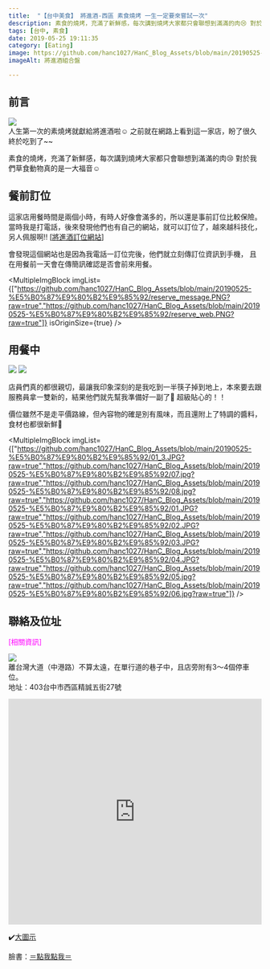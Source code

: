 ```yaml
---
title:  "【台中美食】 將進酒-西區 素食燒烤 一生一定要來嘗試一次"
description: 素食的燒烤，充滿了新鮮感，每次講到燒烤大家都只會聯想到滿滿的肉😢 對於我們草食動物真的是一大福音☺
tags: [台中, 素食]
date: 2019-05-25 19:11:35
category: [Eating]
image: https://github.com/hanc1027/HanC_Blog_Assets/blob/main/20190525-%E5%B0%87%E9%80%B2%E9%85%92/00.JPG?raw=true
imageAlt: 將進酒組合盤

---
```



## 前言
<img class="post-img" src="https://github.com/hanc1027/HanC_Blog_Assets/blob/main/20190525-%E5%B0%87%E9%80%B2%E9%85%92/00.JPG?raw=true" /> <br/>
人生第一次的素燒烤就獻給將進酒啦☺️
之前就在網路上看到這一家店，盼了很久終於吃到了~~

素食的燒烤，充滿了新鮮感，每次講到燒烤大家都只會聯想到滿滿的肉😢
對於我們草食動物真的是一大福音☺


## 餐前訂位
這家店用餐時間是兩個小時，有時人好像會滿多的，所以還是事前訂位比較保險。
當時我是打電話，後來發現他們也有自己的網站，就可以訂位了，越來越科技化，另人佩服啊!!
\[[將進酒訂位網站](https://inline.app/booking/-LaoMrOyNyNdU090nrTg:inline-live-2a466/-LaoMrXZaP4h13lH7HEZ)\]

會發現這個網站也是因為我電話一訂位完後，他們就立刻傳訂位資訊到手機，
且在用餐前一天會在傳簡訊確認是否會前來用餐。 <br/>

<MultipleImgBlock imgList={["https://github.com/hanc1027/HanC_Blog_Assets/blob/main/20190525-%E5%B0%87%E9%80%B2%E9%85%92/reserve_message.PNG?raw=true","https://github.com/hanc1027/HanC_Blog_Assets/blob/main/20190525-%E5%B0%87%E9%80%B2%E9%85%92/reserve_web.PNG?raw=true"]} isOriginSize={true} />


## 用餐中
<img class="post-img"  src="https://github.com/hanc1027/HanC_Blog_Assets/blob/main/20190525-%E5%B0%87%E9%80%B2%E9%85%92/01_2.JPG?raw=true"/>
<img class="post-img" src="https://github.com/hanc1027/HanC_Blog_Assets/blob/main/20190525-%E5%B0%87%E9%80%B2%E9%85%92/09.jpg?raw=true" />

店員們真的都很親切，最讓我印象深刻的是我吃到一半筷子掉到地上，本來要去跟服務員拿一雙新的，結果他們就先幫我準備好一副了🤤
超級貼心的！！

價位雖然不是走平價路線，但內容物的確是別有風味，而且還附上了特調的醬料，食材也都很新鮮🤗

<MultipleImgBlock imgList={["https://github.com/hanc1027/HanC_Blog_Assets/blob/main/20190525-%E5%B0%87%E9%80%B2%E9%85%92/01_3.JPG?raw=true","https://github.com/hanc1027/HanC_Blog_Assets/blob/main/20190525-%E5%B0%87%E9%80%B2%E9%85%92/07.jpg?raw=true","https://github.com/hanc1027/HanC_Blog_Assets/blob/main/20190525-%E5%B0%87%E9%80%B2%E9%85%92/08.jpg?raw=true","https://github.com/hanc1027/HanC_Blog_Assets/blob/main/20190525-%E5%B0%87%E9%80%B2%E9%85%92/01.JPG?raw=true","https://github.com/hanc1027/HanC_Blog_Assets/blob/main/20190525-%E5%B0%87%E9%80%B2%E9%85%92/02.JPG?raw=true","https://github.com/hanc1027/HanC_Blog_Assets/blob/main/20190525-%E5%B0%87%E9%80%B2%E9%85%92/03.JPG?raw=true","https://github.com/hanc1027/HanC_Blog_Assets/blob/main/20190525-%E5%B0%87%E9%80%B2%E9%85%92/04.JPG?raw=true","https://github.com/hanc1027/HanC_Blog_Assets/blob/main/20190525-%E5%B0%87%E9%80%B2%E9%85%92/05.jpg?raw=true","https://github.com/hanc1027/HanC_Blog_Assets/blob/main/20190525-%E5%B0%87%E9%80%B2%E9%85%92/06.jpg?raw=true"]} />

## 聯絡及位址
<p style="color:#FF00FF">[相關資訊]</p>

<img class="post-img" src="https://github.com/hanc1027/HanC_Blog_Assets/blob/main/20190525-%E5%B0%87%E9%80%B2%E9%85%92/01_1.JPG?raw=true" /><br/>
離台灣大道（中港路）不算太遠，在單行道的巷子中，且店旁附有3～4個停車位。 <br/>
地址：403台中市西區精誠五街27號
<iframe src="https://www.google.com/maps/embed?pb=!1m18!1m12!1m3!1d3640.4691476241687!2d120.65560371511766!3d24.155274179105213!2m3!1f0!2f0!3f0!3m2!1i1024!2i768!4f13.1!3m3!1m2!1s0x34693da13b5074fd%3A0x879a7a734a4ea946!2z5bCH6YCy6YWSLee0oCDnh5Lng6Tmrr92ZWdldGFyaWFuIEJCUQ!5e0!3m2!1szh-TW!2stw!4v1558796168109!5m2!1szh-TW!2stw"width="100%" height="450" frameborder="0" style="border:0" allowfullscreen></iframe>

✔️[大圖示](https://goo.gl/maps/qZVybyEJGtmRVukR7)


臉書：[＝點我點我＝](https://www.facebook.com/vgbbq/)
